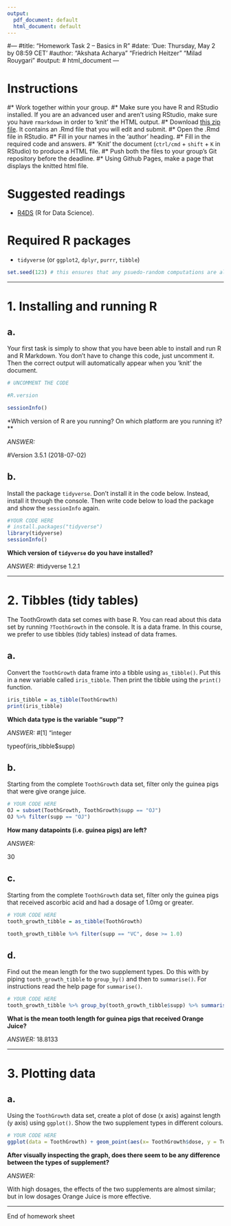 ```yaml
---
output:
  pdf_document: default
  html_document: default
---
```

#---
#title: "Homework Task 2 -- Basics in R"
#date: 'Due: Thursday, May 2 by 08:59 CET'
#author: "Akshata Acharya" "Friedrich Heitzer" "Milad Rouygari"
#output:
#  html_document
---

# Instructions
#* Work together within your group.
#* Make sure you have R and RStudio installed. If you are an advanced user and aren't using RStudio, make sure you have `rmarkdown` in order to 'knit' the HTML output.
#* Download [this zip file](https://michael-franke.github.io/XPLab_2019/homework/XPLab_2019_HW2.zip). It contains an .Rmd file that you will edit and submit.
#* Open the .Rmd file in RStudio.
#* Fill in your names in the 'author' heading.
#* Fill in the required code and answers.
#* 'Knit' the document (`ctrl/cmd` + `shift` + `K` in RStudio) to produce a HTML file.
#* Push both the files to your group's Git repository before the deadline.
#* Using Github Pages, make a page that displays the knitted html file.

# Suggested readings
* [R4DS](http://r4ds.had.co.nz/) (R for Data Science).

# Required R packages
* `tidyverse` (or `ggplot2`, `dplyr`, `purrr`, `tibble`)

```r
set.seed(123) # this ensures that any psuedo-random computations are always the same
```

___

# 1. Installing and running R

a.
---

Your first task is simply to show that you have been able to install
and run R and R Markdown.  You don't have to change this code, just
uncomment it. Then the correct output will automatically appear when
you 'knit' the document.


```r
# UNCOMMENT THE CODE

#R.version

sessionInfo()
```

*Which version of R are you running? On which platform are you running it?**

*ANSWER:*

#Version 3.5.1 (2018-07-02)


b.
---

Install the package `tidyverse`. Don't install it in the code
below. Instead, install it through the console. Then write code below
to load the package and show the `sessionInfo` again.


```r

#YOUR CODE HERE
# install.packages("tidyverse")
library(tidyverse)
sessionInfo()
```

**Which version of `tidyverse` do you have installed?**

*ANSWER:*
#tidyverse 1.2.1


___

# 2. Tibbles (tidy tables)


The ToothGrowth data set comes with base R. You can read about this data set
by running `?ToothGrowth` in the console. It is a data frame. In this
course, we prefer to use tibbles (tidy tables) instead of data frames.

a.
---

Convert the `ToothGrowth` data frame into a tibble using `as_tibble()`. Put
this in a new variable called `iris_tibble`. Then print the tibble
using the `print()` function.

```r

iris_tibble = as_tibble(ToothGrowth)
print(iris_tibble)


```



**Which data type is the variable "supp"?**

*ANSWER:*
#[1] "integer

 typeof(iris_tibble$supp)


b.
---

Starting from the complete `ToothGrowth` data set, filter only the guinea pigs
that were give orange juice.

```r

# YOUR CODE HERE
OJ = subset(ToothGrowth, ToothGrowth$supp == "OJ")
OJ %>% filter(supp == "OJ")

```

**How many datapoints (i.e. guinea pigs) are left?**

*ANSWER:*

30



c.
---

Starting from the complete `ToothGrowth` data set, filter only the guinea pigs
that received ascorbic acid and had a dosage of 1.0mg or greater.

```r

# YOUR CODE HERE
tooth_growth_tibble = as_tibble(ToothGrowth)

tooth_growth_tibble %>% filter(supp == "VC", dose >= 1.0)


```



d.
---

Find out the mean length for the two supplement types. Do this with by
piping `tooth_growth_tibble` to `group_by()` and then to `summarise()`.  For
instructions read the help page for `summarise()`.

```r

# YOUR CODE HERE
tooth_growth_tibble %>% group_by(tooth_growth_tibble$supp) %>% summarise(meanlen = mean(tooth_growth_tibble$len))

```


**What is the mean tooth length for guinea pigs that received Orange Juice?**

*ANSWER:*
18.8133



___

# 3. Plotting data


a.
---

Using the `ToothGrowth` data set, create a plot of dose (x
axis) against length (y axis) using `ggplot()`. Show the two
supplement types in different colours.

```r

# YOUR CODE HERE
ggplot(data = ToothGrowth) + geom_point(aes(x= ToothGrowth$dose, y = ToothGrowth$len, colour = as.factor(supp)), size = 2, alpha = 0.8) + scale_x_continuous(name = "Dose", breaks = seq(0, 2, 0.5)) + scale_y_continuous(name = "Length", breaks = seq(0, 40, 5)) + ggtitle(label = "Tooth lengths based on dosage") + theme_bw()

```

**After visually inspecting the graph, does there seem to be any difference between the types of supplement?**

*ANSWER:*

With high dosages, the effects of the two supplements are almost similar; but in low dosages Orange Juice is more effective. 

___

End of homework sheet
